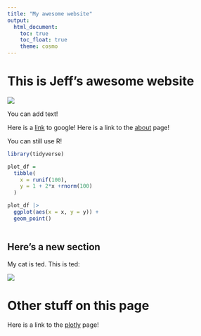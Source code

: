 ```yaml
---
title: "My awesome website"
output: 
  html_document:
    toc: true
    toc_float: true
    theme: cosmo
---
```


# This is Jeff's awesome website

![](https://media.giphy.com/media/drXGoW1iudhKw/giphy.gif)

You can add text!

Here is a [link](https://www.google.com/) to google!
Here is a link to the [about](about.html) page!


You can still use R!

```r
library(tidyverse)

plot_df = 
  tibble(
    x = runif(100),
    y = 1 + 2*x +rnorm(100)
  )

plot_df |>
  ggplot(aes(x = x, y = y)) +
  geom_point()
  

```


## Here's a new section

My cat is ted. This is ted:

![](images/ted.jpg)

# Other stuff on this page

Here is a link to the [plotly](plotly.html) page!